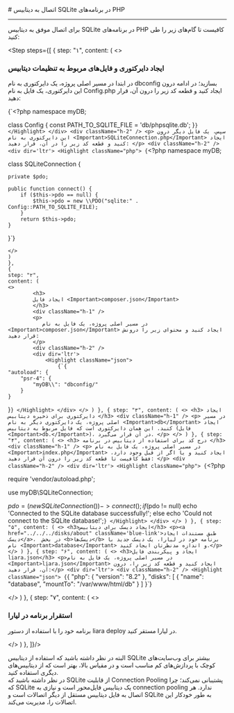 

<Layout>
<Head>
<title>مستندات اتصال به دیتابیس SQLite در PHP - لیارا</title>
</Head>
# اتصال به دیتابیس SQLite در برنامه‌های PHP
<hr className="mb-2" />

<p> برای اتصال موفق به دیتابیس SQLite در برنامه‌های PHP کافیست تا گام‌های زیر را طی کنید: </p>
<div className="h-2" />

<Step  steps={[
    {
    step: "۱",
    content: (
    <>
            <h3>ایجاد دایرکتوری و فایل‌های مربوط به تنظیمات دیتابیس</h3>
            <p>
                در ابتدا در مسیر اصلی پروژه، یک دایرکتوری به نام <Important>dbconfig</Important> بسازید؛ در 
                ادامه درون این دایرکتوری، یک فایل به نام <Important>Config.php</Important> ایجاد کنید و قطعه کد زیر را درون آن، قرار دهید:
            </p>
            <div className="h-2" />
            <div dir='ltr'>
                <Highlight className="php">
                    {`<?php
namespace myDB;

class Config {
    const PATH_TO_SQLITE_FILE = 'db/phpsqlite.db';
}`}
                </Highlight>
            </div>
            <div className="h-2" />
            <p>
                سپس، یک فایل دیگر درون این دایرکتوری به نام <Important>SQLiteConnection.php</Important> ایجاد کنید و قطعه کد زیر را در آن، قرار دهید:
            </p>
            <div className="h-2" />
            <div dir='ltr'>
                <Highlight className="php">
                    {`<?php
namespace myDB;

class SQLiteConnection {

    private $pdo;

    public function connect() {
        if ($this->pdo == null) {
            $this->pdo = new \\PDO("sqlite:" . Config::PATH_TO_SQLITE_FILE);
        }
        return $this->pdo;
    }
}`}
                </Highlight>
            </div>
            <div className="h-2" />

    </>
    )
    },
    {
    step: "۲",
    content: (
    <>
            <h3>
            ایجاد فایل <Important>composer.json</Important>
            </h3>
            <div className="h-1" />
            <p>
               در مسیر اصلی پروژه، یک فایل به نام <Important>composer.json</Important> ایجاد کنید و محتوای زیر را درونش قرار دهید:
            </p>
            <div className="h-2" />
            <div dir='ltr'>
                <Highlight className="json">
                    {`{
    "autoload": {
        "psr-4": {
            "myDB\\": "dbconfig/"
        }
    }
}`}
                </Highlight>
            </div>
    </>
    )
    },
    {
    step: "۳",
    content: (
    <>
            <h3>
            ایجاد دایرکتوری برای ذخیره دیتابیس
            </h3>
            <div className="h-1" />
            <p>
               در مسیر اصلی پروژه، یک دایرکتوری دیگر به نام <Important>db</Important> ایجاد کنید. این همان دایرکتوری است که فایل مربوط به دیتابیس (فایل <Important>db.</Important>)، در آن قرار می‌گیرد.
            </p>
    </>
    )
    },
    {
    step: "۴",
    content: (
    <>
            <h3>
            درج کد برای استفاده از دیتابیس در برنامه
            </h3>
            <div className="h-1" />
            <p>
               در مسیر اصلی پروژه، یک فایل به نام <Important>index.php</Important> ایجاد کنید و یا اگر از قبل وجود دارد، فقط کافیست تا قطعه کد زیر را درون آن قرار دهید:
            </p>
            <div className="h-2" />
            <div dir='ltr'>
                <Highlight className="php">
                    {`<?php

require 'vendor/autoload.php';

use myDB\SQLiteConnection;

$pdo = (new SQLiteConnection())->connect();
if ($pdo != null)
    echo 'Connected to the SQLite database successfully!';
else
    echo 'Could not connect to the SQLite database!';`}
                </Highlight>
            </div>
    </>
    )
    },
    {
    step: "۵",
    content: (
    <>
        <h3>ایجاد دیسک برای دیتابیس</h3>
        <p><a href="../../../disks/about" className='blue-link'>طبق مستندات ایجاد دیسک</a>،  در بخش <b>دیسک‌ها</b> برنامه خود در لیارا، یک دیسک جدید با نام <Important>database</Important> و اندازه مدنظرتان ایجاد کنید.</p>
    </>
    )
    },
    {
    step: "۶",
    content: (
    <>
        <h3>ایجاد و پیکربندی فایل liara.json</h3>
        <p>در مسیر اصلی پروژه، یک فایل به نام <Important>liara.json</Important> ایجاد کنید و قطعه کد زیر را، درون آن، قرار دهید:</p>
        <div dir='ltr'>
        <div className="h-2" />
        <Highlight className="json">
        {`{
    "php": {
        "version": "8.2"
      },
    "disks": [
        {
            "name": "database",
            "mountTo": "/var/www/html/db"
        }
    ]
}`}
        </Highlight>
        </div>
    </>
    )
    },
    {
    step: "۷",
    content: (
    <>
        <h3>استقرار برنامه در لیارا</h3>
        <p>برنامه خود را با استفاده از دستور <Important>liara deploy</Important> در لیارا مستقر کنید.</p>
    </>
    )
    },
]}/>
    
<div className="h-4" />
البته در نظر داشته باشید که استفاده از دیتابیس SQLite بیشتر برای وب‌سایت‌های کوچک با پردازش‌های کم مناسب است و 
در مقیاس بالا، بهتر است که از دیتابیس‌های دیگری استفاده کنید.

<Section id="connection-pooling" title="استفاده از Connection Pooling" />
در نظر داشته باشید که SQLite از قابلیت Connection Pooling پشتیبانی نمی‌کند؛ چرا که SQLite یک دیتابیس فایل‌محور است و نیازی به connection pooling ندارد. هر اتصال به فایل دیتابیس مستقل از دیگر اتصالات است و SQLite به طور خودکار این اتصالات را، مدیریت می‌کند.


</Layout>
